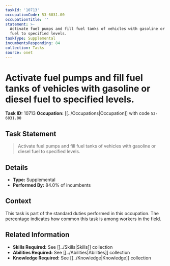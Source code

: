 ```yaml
---
taskId: '10713'
occupationCode: 53-6031.00
occupationTitle: ''
statement: >-
  Activate fuel pumps and fill fuel tanks of vehicles with gasoline or diesel
  fuel to specified levels.
taskType: Supplemental
incumbentsResponding: 84
collection: Tasks
source: onet
---
```

# Activate fuel pumps and fill fuel tanks of vehicles with gasoline or diesel fuel to specified levels.

**Task ID:** 10713
**Occupation:** [[../Occupations|Occupation]] with code `53-6031.00`

## Task Statement

> Activate fuel pumps and fill fuel tanks of vehicles with gasoline or diesel fuel to specified levels.

## Details

- **Type:** Supplemental
- **Performed By:** 84.0% of incumbents

## Context

This task is part of the standard duties performed in this occupation. The percentage indicates how common this task is among workers in the field.

## Related Information

- **Skills Required:** See [[../Skills|Skills]] collection
- **Abilities Required:** See [[../Abilities|Abilities]] collection
- **Knowledge Required:** See [[../Knowledge|Knowledge]] collection
